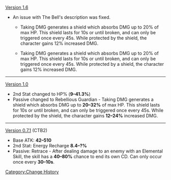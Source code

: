 [[Version 1.6]]
*An issue with The Bell's description was fixed.
**{{Color|Old description:}} Taking DMG generates a shield which absorbs DMG up to 20% of max HP. This shield lasts for 10s or until broken, and can only be triggered once every 45s. While protected by <span class="bg-highlight">the</span> shield, the character gains 12% increased DMG.
**{{Color|New description:}} Taking DMG generates a shield which absorbs DMG up to 20% of max HP. This shield lasts for 10s or until broken, and can only be triggered once every 45s. While protected by <span class="bg-highlight">a</span> shield, the character gains 12% increased DMG.
----
[[Version 1.0]]
*2nd Stat changed to HP% ('''9–41.3%''')
*Passive changed to Rebellious Guardian - Taking DMG generates a shield which absorbs DMG up to '''20–32%''' of max HP. This shield lasts for 10s or until broken, and can only be triggered once every 45s. While protected by the shield, the character gains '''12–24%''' increased DMG.
----
[[Version 0.7.1]] (CTB2)
*Base ATK: '''42–510'''
*2nd Stat: Energy Recharge '''8.4–?%'''
*Passive: Retrace - After dealing damage to an enemy with an Elemental Skill, the skill has a '''40–80%''' chance to end its own CD. Can only occur once every '''30–10s'''.
<noinclude>[[Category:Change History]]</noinclude>